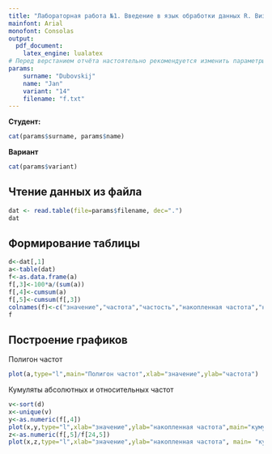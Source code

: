 ```yaml
---
title: "Лабораторная работа №1. Введение в язык обработки данных R. Визуализация данных"
mainfont: Arial
monofont: Consolas
output:
  pdf_document: 
    latex_engine: lualatex
# Перед верстанием отчёта настоятельно рекомендуется изменить параметры. Более подробная информация по ним представлена в комментариях ниже.
params: 
    surname: "Dubovskij"
    name: "Jan"
    variant: "14"
    filename: "f.txt"
---
```


<!-- Ниже расположены два блока с программным кодом, который выводит фамилию и имя студента, а также номер варианта. Они определяются параметрами surname, name и variant, объявленными в преамбуле, расположенной выше. К параметрам в коде можно обращаться через конструкцию params$var, где var - название переменной --> 

<!-- Значения этих параметров можно поменять непосредственно в самом файле или используя опцию "Knit with Parameters..." -->

<!-- Параметр echo=FALSE означает, что в отчёте сам код представлен не будет, будет выведен только результат его выполнения (в данном случае - вывод имени студента и номера варианта) -->

**Студент:**

```r
cat(params$surname, params$name)
```

**Вариант**

```r
cat(params$variant)
```

## Чтение данных из файла

<!-- В коде ниже используется переменная params$filename, определённая в преамбуле. Можно её переопределить прямо в этом файле либо сверстать отчёт при помощи команды "Knit with Parameters...", указав в соответствующем поле имя файла или путь к нему. -->

<!-- В зависимости от структуры Вашего файла может понадобиться отредактировать код ниже -->

```r
dat <- read.table(file=params$filename, dec=".")
dat
```

## Формирование таблицы

<!-- Для выполнения этого задания в области ниже напишите код, который строит дискретный вариационный ряд и рассчитывает его частотные характеристики. В конце нужно вывести саму таблицу. -->

```r
d<-dat[,1]
a<-table(dat)
f<-as.data.frame(a)
f[,3]<-100*a/(sum(a))
f[,4]<-cumsum(a)
f[,5]<-cumsum(f[,3])
colnames(f)<-c("значение","частота","частость","накопленная частота","накопленная частость")
f
```

## Построение графиков

Полигон частот

```r
plot(a,type="l",main="Полигон частот",xlab="значение",ylab="частота")

```

Кумуляты абсолютных и относительных частот

```r
v<-sort(d)
x<-unique(v)
y<-as.numeric(f[,4])
plot(x,y,type="l",xlab="значение",ylab="накопленная частота",main="кумулята абсолютных частот")
z<-as.numeric(f[,5]/f[24,5])
plot(x,z,type="l",xlab="значение",ylab="накопленная частота", main= "кумулята относительных частот")
```